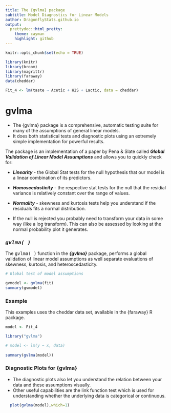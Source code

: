 ```yaml
---
title: The {gvlma} package 
subtitle: Model Diagnostics for Linear Models
author: DragonflyStats.github.io
output:
  prettydoc::html_pretty:
    theme: cayman
    highlight: github
---
```


```r
knitr::opts_chunk$set(echo = TRUE)
```


```r
library(knitr)
library(broom)
library(magrittr)
library(faraway)
data(cheddar)

Fit_4 <- lm(taste ~ Acetic + H2S + Lactic, data = cheddar)
```

{gvlma}
========================

* The {gvlma} package is a comprehensive, automatic testing suite for many of the assumptions of general linear models. 
* It does both statistical tests and diagnostic plots using an extremely simple implementation for powerful results.




The package is an implementation of a paper by Pena & Slate called ***Global Validation of Linear Model Assumptions*** and allows you to quickly check for:

* ***Linearity*** - the Global Stat tests for the null hypothesis that our model is a linear combination of its predictors.

* ***Homoscedasticity*** - the respective stat tests for the null that the residial variance is relatively constant over the range of values.

* ***Normality*** - skewness and kurtosis tests help you understand if the residuals fits a normal distribution. 

* If the null is rejected you probably need to transform your data in some way (like a log transform). 
This can also be assessed by looking at the normal probability plot it generates.	

### ***<tt>gvlma( )</tt>***

The <tt>gvlma( )</tt> function in the ***{gvlma}*** package, performs a global validation of linear model assumptions as well separate evaluations of skewness, kurtosis, and heteroscedasticity.

```r
# Global test of model assumptions

gvmodel <- gvlma(fit) 
summary(gvmodel)
```

### Example 

This examples uses the cheddar data set, available in the {faraway} R package.

```r
model <- Fit_4
```

```r
library("gvlma")

# model <- lm(y ~ x, data)
  
summary(gvlma(model))
```


### Diagnostic Plots for {gvlma}

* The diagnostic plots also let you understand the relation between your data and these assumptions visually. 
* Other useful capabilities are the link function test which is used for understanding whether the underlying data is categorical or continuous.





```r

  plot(gvlma(model),which=1)

```





